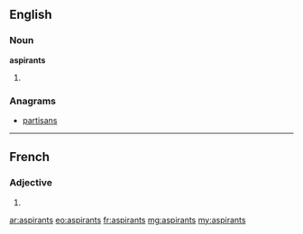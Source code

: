 ==English==

===Noun===
'''aspirants'''

# {{plural of|aspirant}}

===Anagrams===
* [[partisans#English|partisans]]

----

==French==

===Adjective===
{{fr-adj-form}} {{m|p}}

# {{form of|masculine plural|[[aspirant]]|lang=fr}}

[[ar:aspirants]]
[[eo:aspirants]]
[[fr:aspirants]]
[[mg:aspirants]]
[[my:aspirants]]